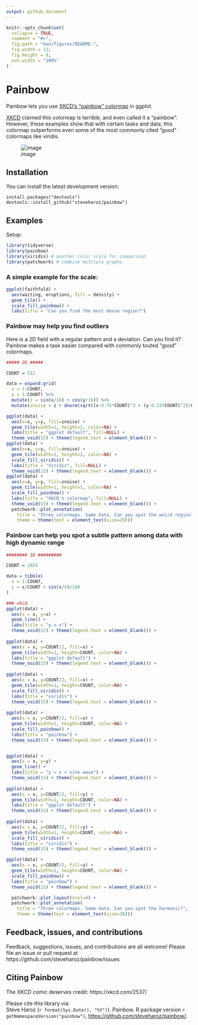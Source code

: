 ```yaml
---
output: github_document
---
```


<!-- README.md is generated from README.Rmd. Please edit that file -->

```r
knitr::opts_chunk$set(
  collapse = TRUE,
  comment = "#>",
  fig.path = "man/figures/README-",
  fig.width = 12,
  fig.height = 9,
  out.width = "100%"
)
```

# Painbow

<!-- badges: start -->
<!-- badges: end -->

Painbow lets you use [XKCD's "painbow" colormap](https://xkcd.com/2537/) in ggplot. 

[XKCD](https://xkcd.com/2537/) claimed this colormap is terrible, and even called it a "painbow". However, these examples show that with certain tasks and data, this colormap outperforms even some of the most commonly cited "good" colormaps like viridis.  

![image](https://imgs.xkcd.com/comics/painbow_award.png)


## Installation

You can install the latest development version:
```
install.packages("devtools")
devtools::install_github("steveharoz/painbow")
```

## Examples

Setup:
```r
library(tidyverse)
library(painbow)
library(viridis) # another color scale for comparison
library(patchwork) # combine multiple graphs
```

### A simple example for the scale:

```r
ggplot(faithfuld) +
  aes(waiting, eruptions, fill = density) +
  geom_tile() +
  scale_fill_painbow() +
  labs(title = "Can you find the most dense region?")
```


### Painbow may help you find outliers

Here is a 2D field with a regular pattern and a deviation. Can you find it?
Painbow makes a task easier compared with commonly touted "good" colormaps.

```r
##### 2D #####

COUNT = 512

data = expand.grid(
  x = 1:COUNT,
  y = 1:COUNT) %>% 
  mutate(z = sin(x/16) + cos(y/16)) %>% 
  mutate(znoise = z + dnorm(sqrt((x-0.75*COUNT)^2 + (y-0.33*COUNT)^2)/COUNT*20))

ggplot(data) +
  aes(x=x, y=y, fill=znoise) + 
  geom_tile(width=1, height=1, color=NA) +
  labs(title = "ggplot default", fill=NULL) + 
  theme_void(15) + theme(legend.text = element_blank()) +
ggplot(data) +
  aes(x=x, y=y, fill=znoise) + 
  geom_tile(width=1, height=1, color=NA) +
  scale_fill_viridis() +
  labs(title = "Viridis", fill=NULL) + 
  theme_void(15) + theme(legend.text = element_blank()) +
ggplot(data) +
  aes(x=x, y=y, fill=znoise) + 
  geom_tile(width=1, height=1, color=NA) +
  scale_fill_painbow() +
  labs(title = "XKCD's colormap", fill=NULL) + 
  theme_void(15) + theme(legend.text = element_blank()) +
  patchwork::plot_annotation(
    title = "Three colormaps. Same data. Can you spot the weird region?", 
    theme = theme(text = element_text(size=20)))
```

### Painbow can help you spot a subtle pattern among data with high dynamic range

```r
######## 1D #########

COUNT = 1024

data = tibble(
  x = 1:COUNT,
  y = x/COUNT + sin(x/4)/100
)

### xkcd
ggplot(data) +
  aes(x = x, y=x) + 
  geom_line() +
  labs(title = "y = x") + 
  theme_void(15) + theme(legend.text = element_blank()) +
  
ggplot(data) +
  aes(x = x, y=COUNT/2, fill=x) + 
  geom_tile(width=1, height=COUNT, color=NA) +
  labs(title = "ggplot default") + 
  theme_void(15) + theme(legend.text = element_blank()) +
  
ggplot(data) +
  aes(x = x, y=COUNT/2, fill=x) + 
  geom_tile(width=1, height=COUNT, color=NA) +
  scale_fill_viridis() +
  labs(title = "viridis") + 
  theme_void(15) + theme(legend.text = element_blank()) +
  
ggplot(data) +
  aes(x = x, y=COUNT/2, fill=x) + 
  geom_tile(width=1, height=COUNT, color=NA) +
  scale_fill_painbow() +
  labs(title = "painbow") + 
  theme_void(15) + theme(legend.text = element_blank()) +


ggplot(data) +
  aes(x = x, y=y) + 
  geom_line() +
  labs(title = "y = x + sine wave") +
  theme_void(15) + theme(legend.text = element_blank()) +
  
ggplot(data) +
  aes(x = x, y=COUNT/2, fill=y) + 
  geom_tile(width=1, height=COUNT, color=NA) +
  labs(title = "ggplot default") + 
  theme_void(15) + theme(legend.text = element_blank()) +
  
ggplot(data) +
  aes(x = x, y=COUNT/2, fill=y) + 
  geom_tile(width=1, height=COUNT, color=NA) +
  scale_fill_viridis() +
  labs(title = "viridis") + 
  theme_void(15) + theme(legend.text = element_blank()) +

ggplot(data) +
  aes(x = x, y=COUNT/2, fill=y) + 
  geom_tile(width=1, height=COUNT, color=NA) +
  scale_fill_painbow() +
  labs(title = "painbow") +
  theme_void(15) + theme(legend.text = element_blank()) +

  patchwork::plot_layout(ncol=4) +
  patchwork::plot_annotation(
    title = "Three colormaps. Same data. Can you spot the harmonic?", 
    theme = theme(text = element_text(size=20)))
```



## Feedback, issues, and contributions
Feedback, suggestions, issues, and contributions are all welcome! Please file an issue or pull request at https://github.com/steveharoz/painbow/issues

## Citing Painbow
The XKCD comic deserves credit: https://xkcd.com/2537/

Please cite this library via:  
Steve Haroz (`r format(Sys.Date(), "%Y")`). Painbow. R package version `r getNamespaceVersion("painbow")`, <https://github.com/steveharoz/painbow/>.
